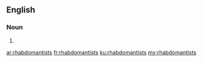 ==English==

===Noun===
{{head|en}}

# {{plural of|rhabdomantist}}

[[ar:rhabdomantists]]
[[fr:rhabdomantists]]
[[ku:rhabdomantists]]
[[my:rhabdomantists]]